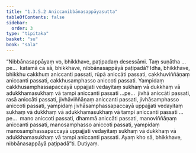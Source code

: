 ```yaml
---
title: "1.3.5.2 Aniccanibbānasappāyasutta"
tableOfContents: false
sidebar:
  order: 3
type: "tipitaka"
basket: "su"
book: "sala"
---
```



<DynamicBreadcrumb />

<Division number="147" book="sala">

<Paragraph number="812" book="sala">
“Nibbānasappāyaṃ vo, bhikkhave, paṭipadaṃ desessāmi. Taṃ suṇātha …pe…  katamā ca sā, bhikkhave, nibbānasappāyā paṭipadā? Idha, bhikkhave, bhikkhu cakkhuṃ aniccanti passati, rūpā aniccāti passati, cakkhuviññāṇaṃ aniccanti passati, cakkhusamphasso aniccoti passati. Yampidaṃ cakkhusamphassapaccayā uppajjati vedayitaṃ sukhaṃ vā dukkhaṃ vā adukkhamasukhaṃ vā tampi aniccanti passati …pe…  jivhā aniccāti passati, rasā aniccāti passati, jivhāviññāṇaṃ aniccanti passati, jivhāsamphasso aniccoti passati, yampidaṃ jivhāsamphassapaccayā uppajjati vedayitaṃ sukhaṃ vā dukkhaṃ vā adukkhamasukhaṃ vā tampi aniccanti passati …pe…  mano aniccoti passati, dhammā aniccāti passati, manoviññāṇaṃ aniccanti passati, manosamphasso aniccoti passati, yampidaṃ manosamphassapaccayā uppajjati vedayitaṃ sukhaṃ vā dukkhaṃ vā adukkhamasukhaṃ vā tampi aniccanti passati. Ayaṃ kho sā, bhikkhave, nibbānasappāyā paṭipadā”ti.

</Paragraph>
</Division>

<Paragraph number="813" type="center" book="sala">
Dutiyaṃ.
</Paragraph>